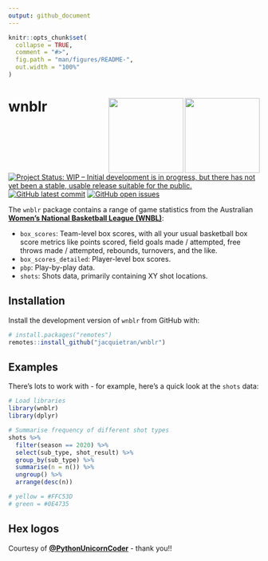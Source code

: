 ```yaml
---
output: github_document
---
```


<!-- README.md is generated from README.Rmd. Please edit that file -->

```r

knitr::opts_chunk$set(
  collapse = TRUE,
  comment = "#>",
  fig.path = "man/figures/README-",
  out.width = "100%"
)

```

# wnblr <img src="man/img/wnblr_hex_green_bg.png" align="right" height="150" />&nbsp;<img src="man/img/wnblr_hex_gold_bg.png" align="right" height="150" />

<!-- badges: start -->
<a href="https://www.repostatus.org/#wip"><img src="https://www.repostatus.org/badges/latest/wip.svg" alt="Project Status: WIP – Initial development is in progress, but there has not yet been a stable, usable release suitable for the public." /></a>
[![GitHub latest commit](https://img.shields.io/github/last-commit/jacquietran/wnblr)](https://github.com/badges/shields)
[![GitHub open issues](https://img.shields.io/github/issues-raw/jacquietran/wnblr)](https://github.com/jacquietran/wnblr/issues)
<!-- badges: end -->

The `wnblr` package contains a range of game statistics from the Australian [**Women's National Basketball League (WNBL)**](https://www.wnbl.com.au):

- `box_scores`: Team-level box scores, with all your usual basketball box score metrics like points scored, field goals made / attempted, free throws made / attempted, rebounds, turnovers, and the like.
- `box_scores_detailed`: Player-level box scores.
- `pbp`: Play-by-play data.
- `shots`: Shots data, primarily containing XY shot locations.

## Installation

Install the development version of `wnblr` from GitHub with:

``` r
# install.packages("remotes")
remotes::install_github("jacquietran/wnblr")
```
## Examples

There's lots to work with - for example, here's a quick look at the `shots` data:

```r

# Load libraries
library(wnblr)
library(dplyr)

# Summarise frequency of different shot types
shots %>%
  filter(season == 2020) %>%
  select(sub_type, shot_result) %>%
  group_by(sub_type) %>%
  summarise(n = n()) %>%
  ungroup() %>%
  arrange(desc(n))

```

```r

# yellow = #FFC53D
# green = #0E4735

```


## Hex logos

Courtesy of [**@PythonUnicornCoder**](https://github.com/PythonUnicornCoder) - thank you!!